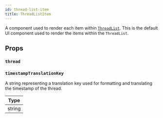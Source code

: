 ```yaml
---
id: thread-list-item
title: ThreadListItem
---
```



A component used to render each item within [`ThreadList`](./thread-list). This is the default UI component used to render the items within the `ThreadList`.

## Props

### `thread`

<Thread />

### `timestampTranslationKey`

A string representing a translation key used for formatting and translating the timestamp of the thread.

| Type   |
| ------ |
| string |
